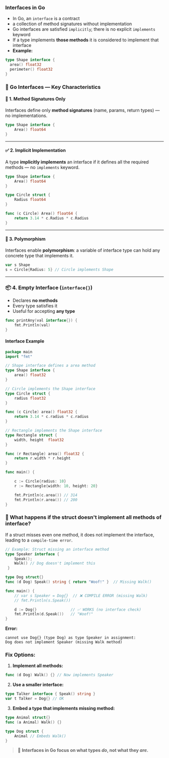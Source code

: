 ### Interfaces in Go

- In Go, an `interface` is a contract
- a collection of method signatures without implementation
- Go interfaces are satisfied `implicitly`; there is no explicit `implements` keyword
- If a type implements **those methods** it is considered to implement that interface
- **Example:**

```go
type Shape interface {
  area() float32
  perimeter() float32
}
```

### 🔑 Go Interfaces — Key Characteristics

#### 🧩 1. Method Signatures Only

Interfaces define only **method signatures** (name, params, return types) — no implementations.

```go
type Shape interface {
    Area() float64
}
```

---

#### ✅ 2. Implicit Implementation

A type **implicitly implements** an interface if it defines all the required methods — no `implements` keyword.

```go
type Shape interface {
    Area() float64
}

type Circle struct {
    Radius float64
}

func (c Circle) Area() float64 {
    return 3.14 * c.Radius * c.Radius
}
```

---

#### 🔁 3. Polymorphism

Interfaces enable **polymorphism**: a variable of interface type can hold any concrete type that implements it.

```go
var s Shape
s = Circle{Radius: 5} // Circle implements Shape
```

---

### 📦 4. Empty Interface (`interface{}`)

- Declares **no methods**
- Every type satisfies it
- Useful for accepting **any type**

```go
func printAny(val interface{}) {
    fmt.Println(val)
}
```

#### Interface Example

```go showLineNumbers {5-7,32-33}
package main
import "fmt"

// Shape interface defines a area method
type Shape interface {
	area() float32
}

// Circle implements the Shape interface
type Circle struct {
	radius float32
}

func (c Circle) area() float32 {
	return 3.14 * c.radius * c.radius
}

// Rectangle implements the Shape interface
type Rectangle struct {
	width, height  float32
}

func (r Rectangle) area() float32 {
	return r.width * r.height
}

func main() {

	c := Circle{radius: 10}
	r := Rectangle{width: 10, height: 20}

	fmt.Println(c.area()) // 314
	fmt.Println(r.area()) // 200
}
```

### 🚀 What happens if the struct doesn't implement all methods of interface?

If a struct misses even one method,
it does not implement the interface, leading to a `compile-time error`.

```go showLineNumbers {2-5,11}
// Example: Struct missing an interface method
type Speaker interface {
	Speak();
	Walk() // Dog doesn't implement this
 }

type Dog struct{}
func (d Dog) Speak() string { return "Woof!" }  // Missing Walk()

func main() {
    // var s Speaker = Dog{}  // ❌ COMPILE ERROR (missing Walk)
    // fmt.Println(s.Speak())

    d := Dog{}               // ✅ WORKS (no interface check)
    fmt.Println(d.Speak())   // "Woof!"
}
```

**Error:**

```
cannot use Dog{} (type Dog) as type Speaker in assignment:
Dog does not implement Speaker (missing Walk method)
```

### Fix Options:

1. **Implement all methods:**

```go
func (d Dog) Walk() {} // Now implements Speaker
```

2. **Use a smaller interface:**

```go
type Talker interface { Speak() string }
var t Talker = Dog{} // OK
```

3. **Embed a type that implements missing method:**

```go
type Animal struct{}
func (a Animal) Walk() {}

type Dog struct {
    Animal // Embeds Walk()
}
```

> 🧠 **Interfaces in Go focus on what types _do_, not what they _are_.**

